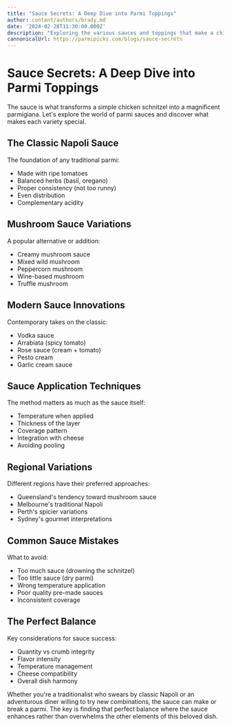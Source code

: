 ```yaml
---
title: "Sauce Secrets: A Deep Dive into Parmi Toppings"
author: content/authors/brady.md
date: '2024-02-28T11:30:00.000Z'
description: "Exploring the various sauces and toppings that make a chicken parmi special."
cannonicalUrl: https://parmipicks.com/blogs/sauce-secrets
---
```


# Sauce Secrets: A Deep Dive into Parmi Toppings

The sauce is what transforms a simple chicken schnitzel into a magnificent parmigiana. Let's explore the world of parmi sauces and discover what makes each variety special.

## The Classic Napoli Sauce

The foundation of any traditional parmi:
- Made with ripe tomatoes
- Balanced herbs (basil, oregano)
- Proper consistency (not too runny)
- Even distribution
- Complementary acidity

## Mushroom Sauce Variations

A popular alternative or addition:
- Creamy mushroom sauce
- Mixed wild mushroom
- Peppercorn mushroom
- Wine-based mushroom
- Truffle mushroom

## Modern Sauce Innovations

Contemporary takes on the classic:
- Vodka sauce
- Arrabiata (spicy tomato)
- Rose sauce (cream + tomato)
- Pesto cream
- Garlic cream sauce

## Sauce Application Techniques

The method matters as much as the sauce itself:
- Temperature when applied
- Thickness of the layer
- Coverage pattern
- Integration with cheese
- Avoiding pooling

## Regional Variations

Different regions have their preferred approaches:
- Queensland's tendency toward mushroom sauce
- Melbourne's traditional Napoli
- Perth's spicier variations
- Sydney's gourmet interpretations

## Common Sauce Mistakes

What to avoid:
- Too much sauce (drowning the schnitzel)
- Too little sauce (dry parmi)
- Wrong temperature application
- Poor quality pre-made sauces
- Inconsistent coverage

## The Perfect Balance

Key considerations for sauce success:
- Quantity vs crumb integrity
- Flavor intensity
- Temperature management
- Cheese compatibility
- Overall dish harmony

Whether you're a traditionalist who swears by classic Napoli or an adventurous diner willing to try new combinations, the sauce can make or break a parmi. The key is finding that perfect balance where the sauce enhances rather than overwhelms the other elements of this beloved dish. 